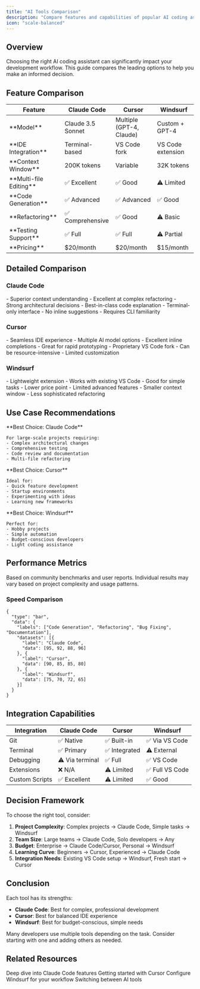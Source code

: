 ```yaml
---
title: "AI Tools Comparison"
description: "Compare features and capabilities of popular AI coding assistants"
icon: "scale-balanced"
---
```


## Overview

Choosing the right AI coding assistant can significantly impact your development workflow. This guide compares the leading options to help you make an informed decision.

## Feature Comparison

<Table>
  <thead>
    <tr>
      <th>Feature</th>
      <th>Claude Code</th>
      <th>Cursor</th>
      <th>Windsurf</th>
    </tr>
  </thead>
  <tbody>
    <tr>
      <td>**Model**</td>
      <td>Claude 3.5 Sonnet</td>
      <td>Multiple (GPT-4, Claude)</td>
      <td>Custom + GPT-4</td>
    </tr>
    <tr>
      <td>**IDE Integration**</td>
      <td>Terminal-based</td>
      <td>VS Code fork</td>
      <td>VS Code extension</td>
    </tr>
    <tr>
      <td>**Context Window**</td>
      <td>200K tokens</td>
      <td>Variable</td>
      <td>32K tokens</td>
    </tr>
    <tr>
      <td>**Multi-file Editing**</td>
      <td>✅ Excellent</td>
      <td>✅ Good</td>
      <td>⚠️ Limited</td>
    </tr>
    <tr>
      <td>**Code Generation**</td>
      <td>✅ Advanced</td>
      <td>✅ Advanced</td>
      <td>✅ Good</td>
    </tr>
    <tr>
      <td>**Refactoring**</td>
      <td>✅ Comprehensive</td>
      <td>✅ Good</td>
      <td>⚠️ Basic</td>
    </tr>
    <tr>
      <td>**Testing Support**</td>
      <td>✅ Full</td>
      <td>✅ Full</td>
      <td>⚠️ Partial</td>
    </tr>
    <tr>
      <td>**Pricing**</td>
      <td>$20/month</td>
      <td>$20/month</td>
      <td>$15/month</td>
    </tr>
  </tbody>
</Table>

## Detailed Comparison

### Claude Code

<CardGroup cols={2}>
  <Card title="Strengths" icon="circle-check" color="#10b981">
    - Superior context understanding
    - Excellent at complex refactoring
    - Strong architectural decisions
    - Best-in-class code explanation
  </Card>
  <Card title="Limitations" icon="circle-xmark" color="#ef4444">
    - Terminal-only interface
    - No inline suggestions
    - Requires CLI familiarity
  </Card>
</CardGroup>

### Cursor

<CardGroup cols={2}>
  <Card title="Strengths" icon="circle-check" color="#10b981">
    - Seamless IDE experience
    - Multiple AI model options
    - Excellent inline completions
    - Great for rapid prototyping
  </Card>
  <Card title="Limitations" icon="circle-xmark" color="#ef4444">
    - Proprietary VS Code fork
    - Can be resource-intensive
    - Limited customization
  </Card>
</CardGroup>

### Windsurf

<CardGroup cols={2}>
  <Card title="Strengths" icon="circle-check" color="#10b981">
    - Lightweight extension
    - Works with existing VS Code
    - Good for simple tasks
    - Lower price point
  </Card>
  <Card title="Limitations" icon="circle-xmark" color="#ef4444">
    - Limited advanced features
    - Smaller context window
    - Less sophisticated refactoring
  </Card>
</CardGroup>

## Use Case Recommendations

<Tabs>
  <Tab title="Enterprise Development">
    **Best Choice: Claude Code**
    
    For large-scale projects requiring:
    - Complex architectural changes
    - Comprehensive testing
    - Code review and documentation
    - Multi-file refactoring
  </Tab>
  
  <Tab title="Rapid Prototyping">
    **Best Choice: Cursor**
    
    Ideal for:
    - Quick feature development
    - Startup environments
    - Experimenting with ideas
    - Learning new frameworks
  </Tab>
  
  <Tab title="Personal Projects">
    **Best Choice: Windsurf**
    
    Perfect for:
    - Hobby projects
    - Simple automation
    - Budget-conscious developers
    - Light coding assistance
  </Tab>
</Tabs>

## Performance Metrics

<Note>
  Based on community benchmarks and user reports. Individual results may vary based on project complexity and usage patterns.
</Note>

### Speed Comparison

```chart
{
  "type": "bar",
  "data": {
    "labels": ["Code Generation", "Refactoring", "Bug Fixing", "Documentation"],
    "datasets": [{
      "label": "Claude Code",
      "data": [95, 92, 88, 96]
    }, {
      "label": "Cursor",
      "data": [90, 85, 85, 80]
    }, {
      "label": "Windsurf",
      "data": [75, 70, 72, 65]
    }]
  }
}
```

## Integration Capabilities

| Integration | Claude Code | Cursor | Windsurf |
|------------|-------------|---------|----------|
| Git | ✅ Native | ✅ Built-in | ✅ Via VS Code |
| Terminal | ✅ Primary | ✅ Integrated | ⚠️ External |
| Debugging | ⚠️ Via terminal | ✅ Full | ✅ VS Code |
| Extensions | ❌ N/A | ⚠️ Limited | ✅ Full VS Code |
| Custom Scripts | ✅ Excellent | ⚠️ Limited | ✅ Good |

## Decision Framework

To choose the right tool, consider:

1. **Project Complexity**: Complex projects → Claude Code, Simple tasks → Windsurf
2. **Team Size**: Large teams → Claude Code, Solo developers → Any
3. **Budget**: Enterprise → Claude Code/Cursor, Personal → Windsurf
4. **Learning Curve**: Beginners → Cursor, Experienced → Claude Code
5. **Integration Needs**: Existing VS Code setup → Windsurf, Fresh start → Cursor

## Conclusion

Each tool has its strengths:
- **Claude Code**: Best for complex, professional development
- **Cursor**: Best for balanced IDE experience
- **Windsurf**: Best for budget-conscious, simple needs

<Tip>
  Many developers use multiple tools depending on the task. Consider starting with one and adding others as needed.
</Tip>

## Related Resources

<CardGroup cols={2}>
  <Card title="Claude Code Guide" icon="robot" href="/ai-tools/claude-code">
    Deep dive into Claude Code features
  </Card>
  <Card title="Cursor Tutorial" icon="cursor" href="/ai-tools/cursor">
    Getting started with Cursor
  </Card>
  <Card title="Windsurf Setup" icon="wind" href="/ai-tools/windsurf">
    Configure Windsurf for your workflow
  </Card>
  <Card title="Migration Guide" icon="arrow-right-arrow-left" href="/migration">
    Switching between AI tools
  </Card>
</CardGroup>